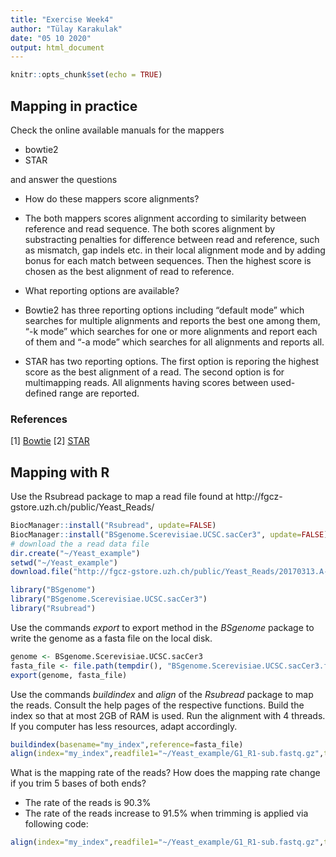```yaml
---
title: "Exercise Week4"
author: "Tülay Karakulak"
date: "05 10 2020"
output: html_document
---
```


```r
knitr::opts_chunk$set(echo = TRUE)
```


## Mapping in practice

Check the online available manuals for the mappers

* bowtie2  
* STAR  

and answer the questions

* How do these mappers score alignments? 

- The both mappers scores alignment according to similarity between reference and read sequence. The both scores alignment by substracting penalties for difference between read and reference, such as mismatch, gap indels etc. in their local alignment mode and by adding bonus for each match between sequences. Then the highest score is chosen as the best alignment of read to reference.


* What reporting options are available?  

- Bowtie2 has three reporting options including "default mode" which searches for multiple alignments and reports the best one among them, "-k mode" which searches for one or more alignments and report each of them and "-a mode" which searches for all alignments and reports all.

- STAR has two reporting options. The first option is reporing the highest score as the best alignment of a read. The second option is for multimapping reads.  All alignments having scores between used-defined range are reported.


### References
[1] [Bowtie](http://bowtie-bio.sourceforge.net/bowtie2/manual.shtml#scores-higher-more-similar)
[2] [STAR](https://www.ncbi.nlm.nih.gov/pmc/articles/PMC3530905/)

## Mapping with R

Use the Rsubread package to map a read file found at http://fgcz-gstore.uzh.ch/public/Yeast_Reads/


```r
BiocManager::install("Rsubread", update=FALSE)
BiocManager::install("BSgenome.Scerevisiae.UCSC.sacCer3", update=FALSE)
# download the a read data file
dir.create("~/Yeast_example")
setwd("~/Yeast_example")
download.file("http://fgcz-gstore.uzh.ch/public/Yeast_Reads/20170313.A-G1_R1-sub.fastq.gz", "G1_R1-sub.fastq.gz")
```


```r
library("BSgenome")
library("BSgenome.Scerevisiae.UCSC.sacCer3")
library("Rsubread")
```

Use the commands *export* to export method in the *BSgenome* package to write the genome as a fasta file on the local disk. 


```r
genome <- BSgenome.Scerevisiae.UCSC.sacCer3
fasta_file <- file.path(tempdir(), "BSgenome.Scerevisiae.UCSC.sacCer3.fasta")
export(genome, fasta_file)
```

Use the commands *buildindex* and *align* of the *Rsubread* package to map the reads. Consult the help pages of the respective functions. Build the index so that at most 2GB of RAM is used. Run the alignment with 4 threads. If you computer has less resources, adapt accordingly.


```r
buildindex(basename="my_index",reference=fasta_file)
align(index="my_index",readfile1="~/Yeast_example/G1_R1-sub.fastq.gz",type="rna",output_file="rsubread.bam",nthreads=4)
```


What is the mapping rate of the reads? How does the mapping rate change if you trim 5 bases of both ends?

  - The rate of the reads is 90.3% 
  - The rate of the reads increase to 91.5% when trimming is applied via following code:

```r
align(index="my_index",readfile1="~/Yeast_example/G1_R1-sub.fastq.gz",type="rna",output_file="rsubread.bam",nthreads=4, nTrim5 = 5 )
```


